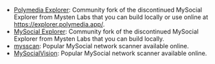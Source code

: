 
- [Polymedia Explorer](https://github.com/juzybits/polymedia-explorer): Community fork of the discontinued MySocial Explorer from Mysten Labs that you can build locally or use online at https://explorer.polymedia.app/.
- [MySocial Explorer](https://github.com/mysware/mys-explorer): Community fork of the discontinued MySocial Explorer from Mysten Labs that you can build locally. 
- [mysscan](https://mysscan.xyz/): Popular MySocial network scanner available online.
- [MySocialVision](https://mysvision.xyz/): Popular MySocial network scanner available online.